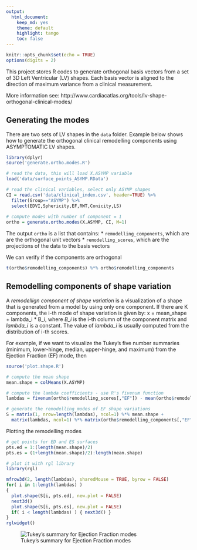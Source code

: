 ```yaml
---
output: 
  html_document: 
    keep_md: yes
    theme: default
    highlight: tango
    toc: false
---
```


```r
knitr::opts_chunk$set(echo = TRUE)
options(digits = 2)
```

This project stores R codes to generate orthogonal basis vectors from a set of 3D Left Ventricular (LV) shapes. Each basis vector is aligned to the direction of maximum variance from a clinical measurement.

More information see: http://www.cardiacatlas.org/tools/lv-shape-orthogonal-clinical-modes/

## Generating the modes

There are two sets of LV shapes in the `data` folder. Example below shows how to generate the orthogonal clinical remodelling components using ASYMPTOMATIC LV shapes.

```r
library(dplyr)
source('generate.ortho.modes.R')

# read the data, this will load X.ASYMP variable
load('data/surface_points_ASYMP.RData')

# read the clinical variables, select only ASYMP shapes
CI = read.csv('data/clinical_index.csv', header=TRUE) %>%
  filter(Group=="ASYMP") %>%
  select(EDVI,Sphericity,EF,RWT,Conicity,LS)
  
# compute modes with number of component = 1
ortho = generate.ortho.modes(X.ASYMP, CI, M=1)
```

The output `ortho` is a list that contains:
* `remodelling_components`, which are are the orthogonal unit vectors
* `remodelling_scores`, which are the projections of the data to the basis vectors

We can verify if the components are orthogonal
```r
t(ortho$remodelling_components) %*% ortho$remodelling_components
```

## Remodelling components of shape variation

A *remodellign component of shape variation* is a visualization of a shape that is generated from a model by using only one component. If there are K components, the i-th mode of shape variation is given by: x = mean_shape + lambda_i \* B_i, where *B_i* is the i-th column of the component matrix and *lambda_i* is a constant. The value of *lambda_i* is usually computed from the distribution of i-th scores.

For example, if we want to visualize the Tukey's five number summaries (minimum, lower-hinge, median, upper-hinge, and maximum) from the Ejection Fraction (EF) mode, then
```r
source('plot.shape.R')

# compute the mean shape
mean.shape = colMeans(X.ASYMP)

# compute the lambda coefficients - use R's fivenum function
lambdas = fivenum(ortho$remodelling_scores[,"EF"]) - mean(ortho$remodelling_scores[,"EF"])

# generate the remodelling_modes of EF shape variations
S = matrix(1, nrow=length(lambdas), ncol=1) %*% mean.shape + 
  matrix(lambdas, ncol=1) %*% matrix(ortho$remodelling_components[,"EF"],nrow=1)
```

Plotting the remodelling modes
```r
# get points for ED and ES surfaces
pts.ed = 1:(length(mean.shape)/2)
pts.es = (1+length(mean.shape)/2):length(mean.shape)

# plot it with rgl library
library(rgl)

mfrow3d(2, length(lambdas), sharedMouse = TRUE, byrow = FALSE)
for( i in 1:length(lambdas) ) 
{
  plot.shape(S[i, pts.ed], new.plot = FALSE)
  next3d()
  plot.shape(S[i, pts.es], new.plot = FALSE)
  if( i < length(lambdas) ) { next3d() }
}
rglwidget()
```

![Tukey's summary for Ejection Fraction modes](fivenum-EF-ASYMP-mode.png)